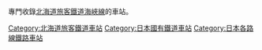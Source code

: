 專門收錄[[北海道旅客鐵道|北海道旅客鐵道]][[海峽線|海峽線]]的車站。
{{海峽線}}
[[Category:北海道旅客鐵道車站|Category:北海道旅客鐵道車站]]
[[Category:日本國有鐵道車站|Category:日本國有鐵道車站]]
[[Category:日本各路線鐵路車站|Category:日本各路線鐵路車站]]
{{DEFAULTSORT:Kaikyo}}